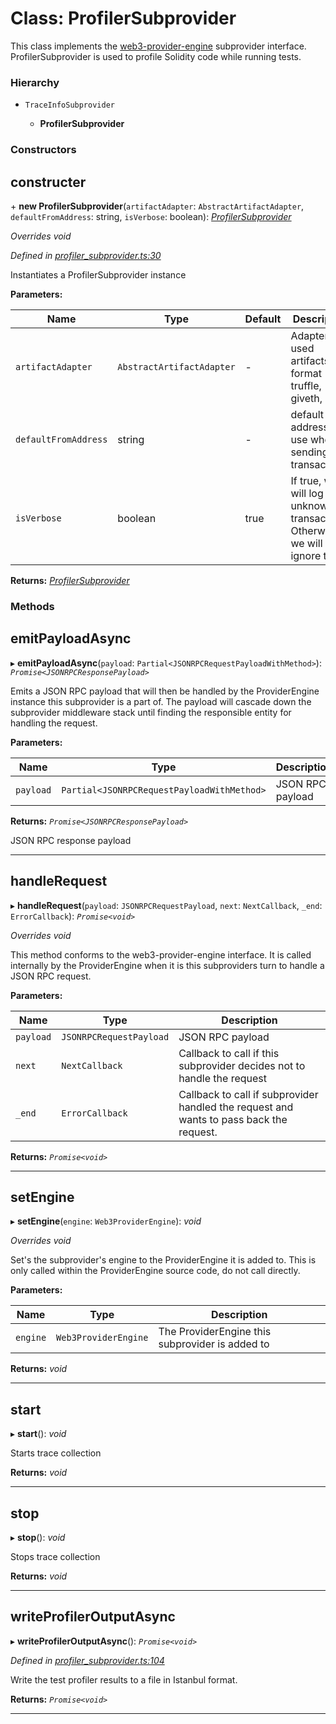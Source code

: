 # Class: ProfilerSubprovider

This class implements the [web3-provider-engine](https://github.com/MetaMask/provider-engine) subprovider interface.
ProfilerSubprovider is used to profile Solidity code while running tests.

### Hierarchy

* `TraceInfoSubprovider`

  * **ProfilerSubprovider**


### Constructors

##  constructer

\+ **new ProfilerSubprovider**(`artifactAdapter`: `AbstractArtifactAdapter`, `defaultFromAddress`: string, `isVerbose`: boolean): *[ProfilerSubprovider](#class-profilersubprovider)*

*Overrides void*

*Defined in [profiler_subprovider.ts:30](https://github.com/0xProject/0x-monorepo/blob/6474a4e08/packages/sol-profiler/src/profiler_subprovider.ts#L30)*

Instantiates a ProfilerSubprovider instance

**Parameters:**

Name | Type | Default | Description |
------ | ------ | ------ | ------ |
`artifactAdapter` | `AbstractArtifactAdapter` | - | Adapter for used artifacts format (0x, truffle, giveth, etc.) |
`defaultFromAddress` | string | - | default from address to use when sending transactions |
`isVerbose` | boolean | true | If true, we will log any unknown transactions. Otherwise we will ignore them  |

**Returns:** *[ProfilerSubprovider](#class-profilersubprovider)*

### Methods

##  emitPayloadAsync

▸ **emitPayloadAsync**(`payload`: `Partial<JSONRPCRequestPayloadWithMethod>`): *`Promise<JSONRPCResponsePayload>`*





Emits a JSON RPC payload that will then be handled by the ProviderEngine instance
this subprovider is a part of. The payload will cascade down the subprovider middleware
stack until finding the responsible entity for handling the request.

**Parameters:**

Name | Type | Description |
------ | ------ | ------ |
`payload` | `Partial<JSONRPCRequestPayloadWithMethod>` | JSON RPC payload |

**Returns:** *`Promise<JSONRPCResponsePayload>`*

JSON RPC response payload

___

##  handleRequest

▸ **handleRequest**(`payload`: `JSONRPCRequestPayload`, `next`: `NextCallback`, `_end`: `ErrorCallback`): *`Promise<void>`*



*Overrides void*



This method conforms to the web3-provider-engine interface.
It is called internally by the ProviderEngine when it is this subproviders
turn to handle a JSON RPC request.

**Parameters:**

Name | Type | Description |
------ | ------ | ------ |
`payload` | `JSONRPCRequestPayload` | JSON RPC payload |
`next` | `NextCallback` | Callback to call if this subprovider decides not to handle the request |
`_end` | `ErrorCallback` | Callback to call if subprovider handled the request and wants to pass back the request.  |

**Returns:** *`Promise<void>`*

___

##  setEngine

▸ **setEngine**(`engine`: `Web3ProviderEngine`): *void*



*Overrides void*



Set's the subprovider's engine to the ProviderEngine it is added to.
This is only called within the ProviderEngine source code, do not call
directly.

**Parameters:**

Name | Type | Description |
------ | ------ | ------ |
`engine` | `Web3ProviderEngine` | The ProviderEngine this subprovider is added to  |

**Returns:** *void*

___

##  start

▸ **start**(): *void*





Starts trace collection

**Returns:** *void*

___

##  stop

▸ **stop**(): *void*





Stops trace collection

**Returns:** *void*

___

##  writeProfilerOutputAsync

▸ **writeProfilerOutputAsync**(): *`Promise<void>`*

*Defined in [profiler_subprovider.ts:104](https://github.com/0xProject/0x-monorepo/blob/6474a4e08/packages/sol-profiler/src/profiler_subprovider.ts#L104)*

Write the test profiler results to a file in Istanbul format.

**Returns:** *`Promise<void>`*

<hr />

